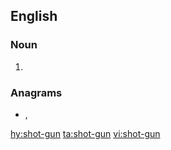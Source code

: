 ==English==

===Noun===
{{en-noun|~}}

# {{alternative spelling of|shotgun|lang=en}}

===Anagrams===
* {{l|en|gunshot}}, {{l|en|noughts}}

[[hy:shot-gun]]
[[ta:shot-gun]]
[[vi:shot-gun]]